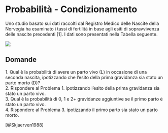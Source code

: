 # Probabilità - Condizionamento

Uno studio basato sui dati raccolti dal Registro Medico delle Nascite della Norvegia ha esaminato i tassi di fertilità in base agli esiti di sopravvivenza delle nascite precedenti \[1\]. I dati sono presentati nella Tabella seguente.

![](images/paste-2.png)

## Domande

1\. Qual è la probabilità di avere un parto vivo (L) in occasione di una seconda nascita, ipotizzando che l'esito della prima gravidanza sia stato un parto morto (D)?\
2. Rispondere al Problema 1. ipotizzando l'esito della prima gravidanza sia stato un parto vivo.\
3. Qual è la probabilità di 0, 1 e 2+ gravidanze aggiuntive se il primo parto è stato un parto vivo.\
4. Rispondere al Problema 3. ipotizzando il primo parto sia stato un parto morto.

[@Skjaerven1988]